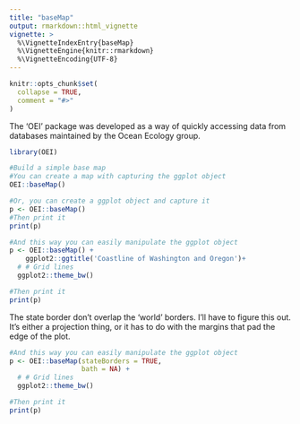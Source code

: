 ```yaml
---
title: "baseMap"
output: rmarkdown::html_vignette
vignette: >
  %\VignetteIndexEntry{baseMap}
  %\VignetteEngine{knitr::rmarkdown}
  %\VignetteEncoding{UTF-8}
---
```


```r
knitr::opts_chunk$set(
  collapse = TRUE,
  comment = "#>"
)
```

The 'OEI' package was developed as a way of quickly accessing data from databases maintained by the Ocean Ecology group.

```r
library(OEI)
```

```r
#Build a simple base map
#You can create a map with capturing the ggplot object
OEI::baseMap()
```

```r
#Or, you can create a ggplot object and capture it
p <- OEI::baseMap()
#Then print it
print(p)
```
```r
#And this way you can easily manipulate the ggplot object
p <- OEI::baseMap() +
    ggplot2::ggtitle('Coastline of Washington and Oregon')+
  # # Grid lines
  ggplot2::theme_bw()

#Then print it
print(p)
```

The state border don't overlap the 'world' borders. I'll have to figure this out. It's either a projection thing, or it has to do with the margins that pad the edge of the plot.

```r
#And this way you can easily manipulate the ggplot object
p <- OEI::baseMap(stateBorders = TRUE,
                  bath = NA) +
  # # Grid lines
  ggplot2::theme_bw()

#Then print it
print(p)
```
